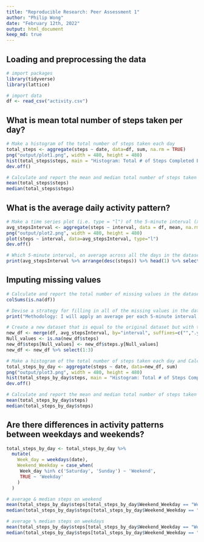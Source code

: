 ```yaml
---
title: "Reproducible Research: Peer Assessment 1"
author: "Philip Wong"
date: "February 12th, 2022"
output: html_document
keep_md: true
---
```


## Loading and preprocessing the data
```r
# import packages
library(tidyverse)
library(lattice)

# import data
df <- read_csv("activity.csv")
```

## What is mean total number of steps taken per day?
```r
# Make a histogram of the total number of steps taken each day
total_steps <- aggregate(steps ~ date, data=df, sum, na.rm = TRUE)
png("output/plot1.png", width = 480, height = 480)
hist(total_steps$steps, main = "Histogram: Total # of Steps Completed Each Day")
dev.off()

# Calculate and report the mean and median total number of steps taken per day
mean(total_steps$steps)
median(total_steps$steps)
```

## What is the average daily activity pattern?
```r
# Make a time series plot (i.e. type = "l") of the 5-minute interval (x-axis) and the average number of steps taken, averaged across all days (y-axis)
avg_stepsInterval <- aggregate(steps ~ interval, data = df, mean, na.rm = TRUE)
png("output/plot2.png", width = 480, height = 480)
plot(steps ~ interval, data=avg_stepsInterval, type="l")
dev.off()

# Which 5-minute interval, on average across all the days in the dataset, contains the maximum number of steps?
print(avg_stepsInterval %>% arrange(desc(steps)) %>% head(1) %>% select(interval))
```

## Imputing missing values
```r
# Calculate and report the total number of missing values in the dataset (i.e. the total number of rows with NAs)
colSums(is.na(df))

# Devise a strategy for filling in all of the missing values in the dataset. The strategy does not need to be sophisticated. For example, you could use the mean/median for that day, or the mean for that 5-minute interval, etc.
print("Methodology: I will apply an average per each 5-minute interval as replacements for missing values.")

# Create a new dataset that is equal to the original dataset but with the missing data filled in.
new_df <- merge(df, avg_stepsInterval, by="interval", suffixes=c("",".y"))
Null_values <- is.na(new_df$steps)
new_df$steps[Null_values] <- new_df$steps.y[Null_values]
new_df <- new_df %>% select(1:3)

# Make a histogram of the total number of steps taken each day and Calculate and report the mean and median total number of steps taken per day. Do these values differ from the estimates from the first part of the assignment? What is the impact of imputing missing data on the estimates of the total daily number of steps?
total_steps_by_day <- aggregate(steps ~ date, data=new_df, sum)
png("output/plot3.png", width = 480, height = 480)
hist(total_steps_by_day$steps, main = "Histogram: Total # of Steps Completed Each Day, Fixed Null Values")
dev.off()

# Calculate and report the mean and median total number of steps taken per day
mean(total_steps_by_day$steps)
median(total_steps_by_day$steps)
```

## Are there differences in activity patterns between weekdays and weekends?
```r
total_steps_by_day <- total_steps_by_day %>% 
  mutate(
    Week_day = weekdays(date),
    Weekend_Weekday = case_when(
     Week_day %in% c('Saturday', 'Sunday') ~ 'Weekend',
     TRUE ~ 'Weekday'
    )
  )

# average & median steps on weekend
mean(total_steps_by_day$steps[total_steps_by_day$Weekend_Weekday == "Weekend"])
median(total_steps_by_day$steps[total_steps_by_day$Weekend_Weekday == "Weekend"])

# average % median steps on weekdays     
mean(total_steps_by_day$steps[total_steps_by_day$Weekend_Weekday == "Weekday"])
median(total_steps_by_day$steps[total_steps_by_day$Weekend_Weekday == "Weekday"])

```

